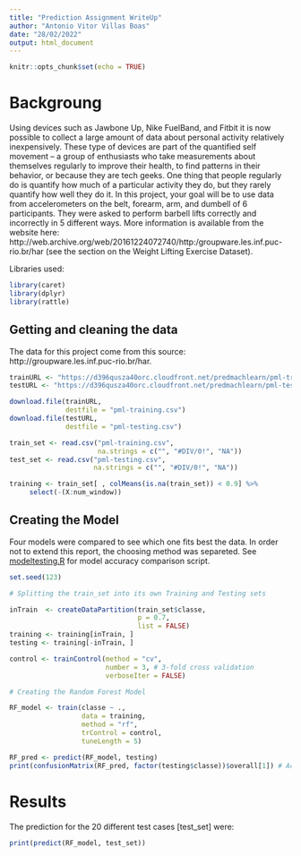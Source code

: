 ```yaml
---
title: "Prediction Assignment WriteUp"
author: "Antonio Vitor Villas Boas"
date: "28/02/2022"
output: html_document
---
```


```r
knitr::opts_chunk$set(echo = TRUE)
```

# Backgroung

Using devices such as Jawbone Up, Nike FuelBand, and Fitbit it is now possible to collect a large amount of data about personal activity relatively inexpensively. These type of devices are part of the quantified self movement – a group of enthusiasts who take measurements about themselves regularly to improve their health, to find patterns in their behavior, or because they are tech geeks. One thing that people regularly do is quantify how much of a particular activity they do, but they rarely quantify how well they do it. In this project, your goal will be to use data from accelerometers on the belt, forearm, arm, and dumbell of 6 participants. They were asked to perform barbell lifts correctly and incorrectly in 5 different ways. More information is available from the website here: http://web.archive.org/web/20161224072740/http:/groupware.les.inf.puc-rio.br/har (see the section on the Weight Lifting Exercise Dataset).

Libraries used:

```r
library(caret)
library(dplyr)
library(rattle)
```

## Getting and cleaning the data

The data for this project come from this source: http://groupware.les.inf.puc-rio.br/har.

```r
trainURL <- "https://d396qusza40orc.cloudfront.net/predmachlearn/pml-training.csv"
testURL <- "https://d396qusza40orc.cloudfront.net/predmachlearn/pml-testing.csv"

download.file(trainURL,
              destfile = "pml-training.csv")
download.file(testURL,
              destfile = "pml-testing.csv")

train_set <- read.csv("pml-training.csv",
                      na.strings = c("", "#DIV/0!", "NA"))
test_set <- read.csv("pml-testing.csv",
                     na.strings = c("", "#DIV/0!", "NA"))

training <- train_set[ , colMeans(is.na(train_set)) < 0.9] %>%
     select(-(X:num_window))
```

## Creating the Model

Four models were compared to see which one fits best the data. In order not to extend this report, the choosing method was separeted. See [modeltesting.R](https://github.com/antoniovitorvb/JHU_Data_Science/blob/main/8%20Practical%20Machine%20Learning/modeltesting.R) for model accuracy comparison script.

```r
set.seed(123)

# Splitting the train_set into its own Training and Testing sets

inTrain  <- createDataPartition(train_set$classe,
                                p = 0.7,
                                list = FALSE)
training <- training[inTrain, ]
testing <- training[-inTrain, ]

control <- trainControl(method = "cv",
                        number = 3, # 3-fold cross validation
                        verboseIter = FALSE)

# Creating the Random Forest Model

RF_model <- train(classe ~ ., 
                  data = training,
                  method = "rf",
                  trControl = control,
                  tuneLength = 5)

RF_pred <- predict(RF_model, testing)
print(confusionMatrix(RF_pred, factor(testing$classe))$overall[1]) # Accuracy
```

# Results

The prediction for the 20 different test cases [test_set] were:

```r
print(predict(RF_model, test_set))
```
